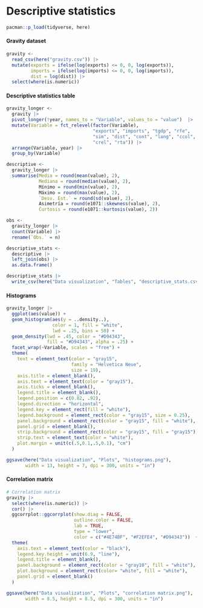 # Descriptive statistics

```r
pacman::p_load(tidyverse, here)
```

#### Gravity dataset

```r
gravity <- 
  read_csv(here("gravity.csv")) |> 
  mutate(exports = ifelse(log(exports) <= 0, 0, log(exports)),
         imports = ifelse(log(imports) <= 0, 0, log(imports)),
         dist = log(dist)) |> 
  select(where(is.numeric))
```

#### Descriptive statistics table

```r
gravity_longer <- 
  gravity |> 
  pivot_longer(!year, names_to = "Variable", values_to = "value")  |> 
  mutate(Variable = fct_relevel(factor(Variable),
                                "exports", "imports", "tgdp", "rfe",
                                "sim", "dist", "cont", "lang", "ccol", 
                                "crel", "rta")) |> 
  arrange(Variable, year) |> 
  group_by(Variable)

descriptive <- 
  gravity_longer |> 
  summarise(Media = round(mean(value), 2),
            Mediana = round(median(value), 2),
            Mínimo = round(min(value), 2),
            Máximo = round(max(value), 2),
            `Desv. Est.` = round(sd(value), 2),
            Asimetría = round(e1071::skewness(value), 2),
            Curtosis = round(e1071::kurtosis(value), 2))

obs <- 
  gravity_longer |> 
  count(Variable) |> 
  rename(`Obs.` = n)

descriptive_stats <- 
  descriptive |> 
  left_join(obs) |> 
  as.data.frame()
```

```r
descriptive_stats |> 
  write_csv(here("Data visualization", "Tables", "descriptive_stats.csv"))
```

#### Histograms

```r
gravity_longer |> 
  ggplot(aes(value)) +
  geom_histogram(aes(y = ..density..),
                 color = 1, fill = "white",
                 lwd = .25, bins = 50) +
  geom_density(lwd = .45, color = "#D94343",
               fill = "#D94343", alpha = .25) +
  facet_wrap(~Variable, scales = "free") +
  theme(
    text = element_text(color = "gray15", 
                        family = "Helvetica Neue",
                        size = 19),
    axis.title = element_blank(),
    axis.text = element_text(color = "gray15"),
    axis.ticks = element_blank(),
    legend.title = element_blank(),
    legend.position = c(0.82, .92),
    legend.direction = "horizontal", 
    legend.key = element_rect(fill = "white"),
    legend.background = element_rect(color = "gray15", size = 0.25),
    panel.background = element_rect(color = "gray15", fill = "white"),
    panel.grid = element_blank(),
    strip.background = element_rect(color = "gray15", fill = "gray15"),
    strip.text = element_text(color = "white"),
    plot.margin = unit(c(.5,0.1,.5,0.1), "cm")
  )
```

```r
ggsave(here("Data visualization", "Plots", "histograms.png"), 
       width = 13, height = 7, dpi = 300, units = "in")
```

#### Correlation matrix

```r
# Correlation matrix
gravity |> 
  select(where(is.numeric)) |> 
  cor() |> 
  ggcorrplot::ggcorrplot(show.diag = FALSE,
                         outline.color = FALSE,
                         lab = TRUE,
                         type = "lower",
                         color = c("#4E74BF", "#F2EFE4", "#D94343"))  +
  theme(
    axis.text = element_text(color = "black"),
    legend.key.height = unit(6.9, "line"),
    legend.title = element_blank(),
    panel.background = element_rect(color = "gray10", fill = "white"),
    plot.background = element_rect(color= "white", fill = "white"),
    panel.grid = element_blank()
  )
```

```r
ggsave(here("Data visualization", "Plots", "correlation matrix.png"), 
       width = 8.5, height = 8.5, dpi = 300, units = "in")
```
